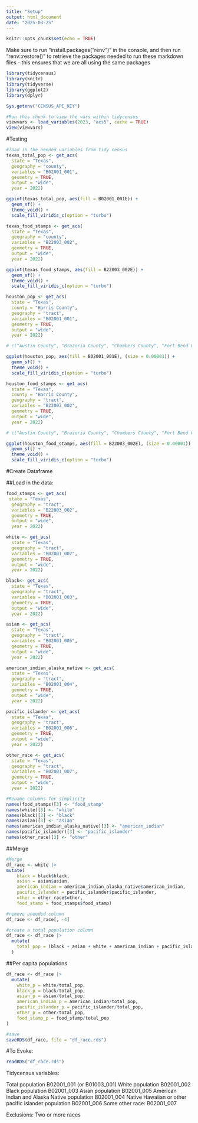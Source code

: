 ```yaml
---
title: "Setup"
output: html_document
date: "2025-03-25"
---
```


```r
knitr::opts_chunk$set(echo = TRUE)
```

Make sure to run "install.packages("renv")" in the console, and then run "renv::restore()" to retrieve the packages needed to run these markdown files - this ensures that we are all using the same packages

```r
library(tidycensus)
library(knitr)
library(tidyverse)
library(ggplot2)
library(dplyr)
```

```r
Sys.getenv("CENSUS_API_KEY")
```

```r
#Run this chunk to view the vars within tidycensus 
viewvars <- load_variables(2023, "acs5", cache = TRUE)
view(viewvars)
```


#Testing
```r
#load in the needed variables from tidy census 
texas_total_pop <- get_acs(
  state = "Texas",
  geography = "county",
  variables = "B02001_001",
  geometry = TRUE,
  output = "wide",
  year = 2022)
```

```r
ggplot(texas_total_pop, aes(fill = B02001_001E)) + 
  geom_sf() + 
  theme_void() +
  scale_fill_viridis_c(option = "turbo") 
```

```r
texas_food_stamps <- get_acs(
  state = "Texas",
  geography = "county",
  variables = "B22003_002",
  geometry = TRUE,
  output = "wide",
  year = 2022)
```

```r
ggplot(texas_food_stamps, aes(fill = B22003_002E)) + 
  geom_sf() + 
  theme_void() +
  scale_fill_viridis_c(option = "turbo") 
```

```r
houston_pop <- get_acs(
  state = "Texas",
  county = "Harris County",
  geography = "tract",
  variables = "B02001_001",
  geometry = TRUE,
  output = "wide",
  year = 2022)

# c("Austin County", "Brazoria County", "Chambers County", "Fort Bend County", "Galveston County", "Harris County", "Liberty County", "Montgomery County", "Waller County")
```


```r
ggplot(houston_pop, aes(fill = B02001_001E), (size = 0.00001)) + 
  geom_sf() + 
  theme_void() +
  scale_fill_viridis_c(option = "turbo") 
```

```r
houston_food_stamps <- get_acs(
  state = "Texas",
  county = "Harris County",
  geography = "tract",
  variables = "B22003_002",
  geometry = TRUE,
  output = "wide",
  year = 2022)

# c("Austin County", "Brazoria County", "Chambers County", "Fort Bend County", "Galveston County", "Harris County", "Liberty County", "Montgomery County", "Waller County")
```

```r
ggplot(houston_food_stamps, aes(fill = B22003_002E), (size = 0.00001)) + 
  geom_sf() + 
  theme_void() +
  scale_fill_viridis_c(option = "turbo") 
```

#Create Dataframe

##Load in the data: 

```r
food_stamps <- get_acs(
 state = "Texas",
  geography = "tract",
  variables = "B22003_002",
  geometry = TRUE,
  output = "wide",
  year = 2022)
```

```r
white <- get_acs(
  state = "Texas",
  geography = "tract",
  variables = "B02001_002",
  geometry = TRUE,
  output = "wide",
  year = 2022)
```

```r
black<- get_acs(
  state = "Texas",
  geography = "tract",
  variables = "B02001_003",
  geometry = TRUE,
  output = "wide",
  year = 2022)
```

```r
asian <- get_acs(
  state = "Texas",
  geography = "tract",
  variables = "B02001_005",
  geometry = TRUE,
  output = "wide",
  year = 2022)
```

```r
american_indian_alaska_native <- get_acs(
  state = "Texas",
  geography = "tract",
  variables = "B02001_004",
  geometry = TRUE,
  output = "wide",
  year = 2022)
```

```r
pacific_islander <- get_acs(
  state = "Texas",
  geography = "tract",
  variables = "B02001_006",
  geometry = TRUE,
  output = "wide",
  year = 2022)
```

```r
other_race <- get_acs(
  state = "Texas",
  geography = "tract",
  variables = "B02001_007",
  geometry = TRUE,
  output = "wide",
  year = 2022)
```

```r
#Rename columns for simplicity 
names(food_stamps)[3] <- "food_stamp"
names(white)[3] <- "white"
names(black)[3] <- "black"
names(asian)[3] <- "asian"
names(american_indian_alaska_native)[3] <- "american_indian"
names(pacific_islander)[3] <- "pacific_islander"
names(other_race)[3] <- "other"
```

##Merge
```r
#Merge
df_race <- white |>
mutate(     
    black = black$black,
    asian = asian$asian,
    american_indian = american_indian_alaska_native$american_indian,
    pacific_islander = pacific_islander$pacific_islander,
    other = other_race$other, 
    food_stamp = food_stamps$food_stamp)

```

```r
#remove uneeded column 
df_race <- df_race[, -4]
```

```r
#create a total population column
df_race <- df_race |>
  mutate(
    total_pop = (black + asian + white + american_indian + pacific_islander + other)
  )
```

##Per capita populations

```r
df_race <- df_race |>
  mutate(
    white_p = white/total_pop,
    black_p = black/total_pop,
    asian_p = asian/total_pop,
    american_indian_p = american_indian/total_pop,
    pacific_islander_p = pacific_islander/total_pop,
    other_p = other/total_pop,
    food_stamp_p = food_stamp/total_pop
)
```

```r
#save
saveRDS(df_race, file = "df_race.rds")
```

#To Evoke: 
```r
readRDS("df_race.rds")
```


Tidycensus variables: 

Total population
B02001_001 (or B01003_001)
White population
B02001_002
Black population
B02001_003
Asian population
B02001_005
American Indian and Alaska Native population
B02001_004
Native Hawaiian or other pacific islander population
B02001_006
Some other race: 
B02001_007

Exclusions: Two or more races